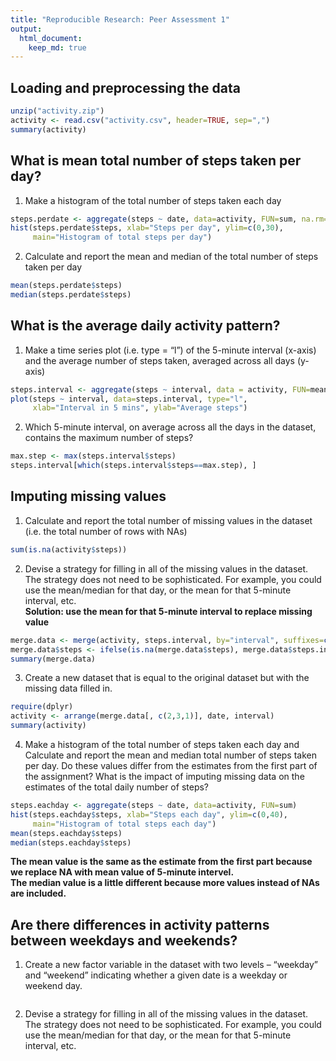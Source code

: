 ```yaml
---
title: "Reproducible Research: Peer Assessment 1"
output: 
  html_document:
    keep_md: true
---
```



## Loading and preprocessing the data
```r
unzip("activity.zip")
activity <- read.csv("activity.csv", header=TRUE, sep=",")
summary(activity)
```


## What is mean total number of steps taken per day?  
1. Make a histogram of the total number of steps taken each day
```r
steps.perdate <- aggregate(steps ~ date, data=activity, FUN=sum, na.rm=TRUE)
hist(steps.perdate$steps, xlab="Steps per day", ylim=c(0,30),
     main="Histogram of total steps per day")
```
  
2. Calculate and report the mean and median of the total number of steps taken per day
```r
mean(steps.perdate$steps)
median(steps.perdate$steps)
```


## What is the average daily activity pattern?  
1. Make a time series plot (i.e. type = "l") of the 5-minute interval (x-axis) and the average number of steps taken, averaged across all days (y-axis)
```r
steps.interval <- aggregate(steps ~ interval, data = activity, FUN=mean, na.rm=TRUE)
plot(steps ~ interval, data=steps.interval, type="l", 
     xlab="Interval in 5 mins", ylab="Average steps")
```

2. Which 5-minute interval, on average across all the days in the dataset, contains the maximum number of steps?
```r
max.step <- max(steps.interval$steps)
steps.interval[which(steps.interval$steps==max.step), ]
```

## Imputing missing values  
1. Calculate and report the total number of missing values in the dataset (i.e. the total number of rows with NAs)
```r
sum(is.na(activity$steps))
```

2. Devise a strategy for filling in all of the missing values in the dataset. The strategy does not need to be sophisticated. For example, you could use the mean/median for that day, or the mean for that 5-minute interval, etc.  
**Solution: use the mean for that 5-minute interval to replace missing value**
```r
merge.data <- merge(activity, steps.interval, by="interval", suffixes=c("",".interval"))
merge.data$steps <- ifelse(is.na(merge.data$steps), merge.data$steps.interval, merge.data$steps)
summary(merge.data)
```

3. Create a new dataset that is equal to the original dataset but with the missing data filled in.
```r
require(dplyr)
activity <- arrange(merge.data[, c(2,3,1)], date, interval)
summary(activity)
```

4. Make a histogram of the total number of steps taken each day and Calculate and report the mean and median total number of steps taken per day. Do these values differ from the estimates from the first part of the assignment? What is the impact of imputing missing data on the estimates of the total daily number of steps?
```r
steps.eachday <- aggregate(steps ~ date, data=activity, FUN=sum)
hist(steps.eachday$steps, xlab="Steps each day", ylim=c(0,40),
     main="Histogram of total steps each day")
mean(steps.eachday$steps)
median(steps.eachday$steps)
```
**The mean value is the same as the estimate from the first part because we replace NA with mean value of 5-minute intervel.  
The median value is a little different because more values instead of NAs are included.**

## Are there differences in activity patterns between weekdays and weekends?  
1. Create a new factor variable in the dataset with two levels – “weekday” and “weekend” indicating whether a given date is a weekday or weekend day.
```r

```

2. Devise a strategy for filling in all of the missing values in the dataset. The strategy does not need to be sophisticated. For example, you could use the mean/median for that day, or the mean for that 5-minute interval, etc.
```r

```

